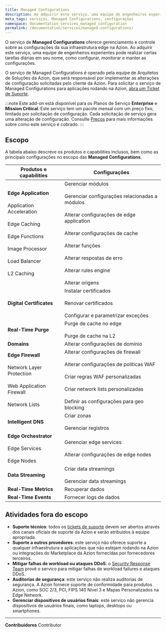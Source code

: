 ```yaml
---
title: Managed Configurations
description: Ao adquirir este serviço, uma equipe de engenheiros experientes pode realizar certas tarefas diárias em seu nome, como configurar, monitorar e manter as configurações para você.
meta_tags: serviços, Managed Configurations, configurações
namespace: documentation_services_managed_configuration
permalink: /documentation/services/managed-configurations/
---
```


O serviço de **Managed Configurations** oferece gerenciamento e controle sobre as configurações da sua infraestrutura edge na Azion. Ao adquirir este serviço, uma equipe de engenheiros experientes pode realizar certas tarefas diárias em seu nome, como configurar, monitorar e manter as configurações.

O serviço de Managed Configurations é operado pela equipe de Arquitetos de Soluções da Azion, que será responsável por implementar as alterações de configuração solicitadas pelo cliente da Azion. Para solicitar o serviço de Managed Configurations para aplicações rodando na Azion, [abra um Ticket de Suporte](https://tickets.azion.com/).

:::note
Este add-on está disponível para os Planos de Serviço **Enterprise** e **Mission Critical**. Este serviço tem um pacote mensal com um preço fixo, limitado por solicitação de configuração. Cada solicitação de serviço gera uma alteração de configuração. Consulte [Preços](https://www.azion.com/pt-br/precos/) para mais informações sobre como este serviço é cobrado.
:::

## Escopo

A tabela abaixo descreve os produtos e capabilities inclusos, bem como as principais configurações no escopo das **Managed Configurations**.

| Produtos e capabilities | Configurações |
| --- | --- |
| **Edge Application**<br></br>Application Acceleration<br></br>Edge Caching<br></br>Edge Functions<br></br>Image Processor<br></br>Load Balancer<br></br>L2 Caching | Gerenciar módulos <br></br>Gerenciar configurações relacionadas a módulos<br></br>Alterar configurações de edge application<br></br>Alterar configurações de cache<br></br>Alterar funções<br></br>Alterar respostas de erro<br></br>Alterar rules engine<br></br>Alterar origens |
| **Digital Certificates** | Instalar certificados<br></br>Renovar certificados<br></br>Configurar e parametrizar exceções |
| **Real-Time Purge** | Purge de cache no edge<br></br>Purge de cache na L2 |
| **Domains** | Alterar configurações de domínio |
| **Edge Firewall**<br></br>Network Layer Protection<br></br>Web Application Firewall<br></br>Network Lists | Alterar configurações de firewall<br></br>Alterar configurações de políticas WAF<br></br>Criar regras WAF personalizadas<br></br>Criar network lists personalizadas<br></br>Definir as configurações para geo blocking |
| **Intelligent DNS** | Criar zonas<br></br>Gerenciar registros | 
| **Edge Orchestrator**<br></br>Edge Services<br></br>Edge Nodes | Gerenciar edge services<br></br>Alterar configurações de edge nodes |
| **Data Streaming** | Criar data streamings<br></br>Gerenciar data streamings |
| **Real-Time Metrics** | Recuperar dados |
| **Real-Time Events** | Fornecer logs de dados |

## Atividades fora do escopo

- **Suporte técnico**: todos os [tickets de suporte](/en/documentation/products/guides/open-tickets/) devem ser abertos através dos canais oficiais de suporte da Azion e serão atribuídos à equipe apropriada.
- **Suporte a outros provedores**: este serviço não oferece suporte a qualquer infraestrutura e aplicações que não estejam rodando na Azion ou integrações do Marketplace da Azion fornecidas por fornecedores terceiros.
- **Mitigar falhas de workload ou ataques DDoS**: o [Security Response Team](/en/documentation/services/security-response-team/) provê o servico para mitigar falhas de workload failures e ataques DDoS.
- **Auditorias de segurança**: este serviço não realiza auditorias de segurança. A Azion fornece suporte de conformidade para produtos Azion, como SOC 2/3, PCI, FIPS 140 Nível 3 e Mapas Personalizados na Edge Network.
- **Gerenciar dispositivos de usuários finais**: este serviço não gerencia dispositivos de usuários finais, como laptops, desktops ou smartphones.


---


**Contribuidores** <ContributorList>Contributor</ContributorList>
